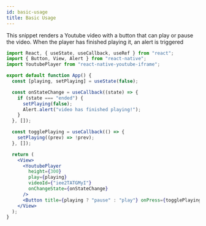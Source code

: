 ```yaml
---
id: basic-usage
title: Basic Usage
---
```


This snippet renders a Youtube video with a button that can play or pause the video. When the player has finished playing it, an alert is triggered

```jsx
import React, { useState, useCallback, useRef } from "react";
import { Button, View, Alert } from "react-native";
import YoutubePlayer from "react-native-youtube-iframe";

export default function App() {
  const [playing, setPlaying] = useState(false);

  const onStateChange = useCallback((state) => {
    if (state === "ended") {
      setPlaying(false);
      Alert.alert("video has finished playing!");
    }
  }, []);

  const togglePlaying = useCallback(() => {
    setPlaying((prev) => !prev);
  }, []);

  return (
    <View>
      <YoutubePlayer
        height={300}
        play={playing}
        videoId={"iee2TATGMyI"}
        onChangeState={onStateChange}
      />
      <Button title={playing ? "pause" : "play"} onPress={togglePlaying} />
    </View>
  );
}
```